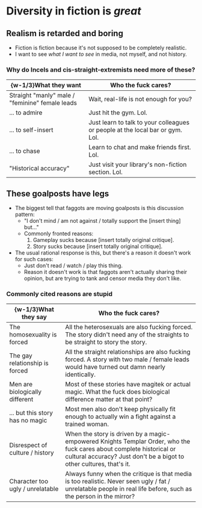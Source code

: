 #   Diversity in fiction is _great_

##  Realism is retarded and boring

-   Fiction is fiction because it's not supposed to be completely realistic.
-   I want to see _what I want to see_ in media, not myself, and not history.

### Why do Incels and cis-straight-extremists need more of these?

|  \{w-1/3\}What they want  |  Who the fuck cares?  |
|  ----  |  ----  |
|  Straight "manly" male / "feminine" female leads  |  Wait, real-life is not enough for you?  |
|  ... to admire  |  Just hit the gym. Lol.  |
|  ... to self-insert  |  Just learn to talk to your colleagues or people at the local bar or gym. Lol.  |
|  ... to chase  |  Learn to chat and make friends first. Lol.  |
|  "Historical accuracy"  |  Just visit your library's non-fiction section. Lol.  |

##  These goalposts have legs

-   The biggest tell that faggots are moving goalposts is this discussion pattern:
    -   "I don't mind / am not against / totally support the [insert thing] but..."
    -   Commonly fronted reasons:
        1.  Gameplay sucks because [insert totally original critique].
        2.  Story sucks because [insert totally original critique].
-   The usual rational response is this, but there's a reason it doesn't work for such cases:
    -   Just don't read / watch / play this thing.
    -   Reason it doesn't work is that faggots aren't actually sharing their opinion,
        but are trying to tank and censor media they don't like.

### Commonly cited reasons are stupid

|  \{w-1/3\}What they say  |  Who the fuck cares?  |
|  ----  |  ----  |
|  The homosexuality is forced  |  All the heterosexuals are also fucking forced. The story didn't need any of the straights to be straight to story the story.  |
|  The gay relationship is forced  |  All the straight relationships are also fucking forced. A story with two male / female leads would have turned out damn nearly identically.  |
|  Men are biologically different  |  Most of these stories have magitek or actual magic. What the fuck does biological difference matter at that point?  |
|  ... but this story has no magic  |  Most men also don't keep physically fit enough to actually win a fight against a trained woman.  |
|  Disrespect of culture / history  |  When the story is driven by a magic-empowered Knights Templar Order, who the fuck cares about complete historical or cultural accuracy? Just don't be a bigot to other cultures, that's it.  |
|  Character too ugly / unrelatable  |  Always funny when the critique is that media is too realistic. Never seen ugly / fat / unrelatable people in real life before, such as the person in the mirror?  |